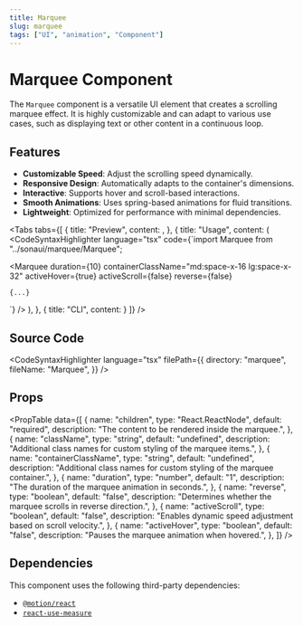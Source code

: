 ```yaml
---
title: Marquee
slug: marquee
tags: ["UI", "animation", "Component"]
---
```


# Marquee Component

The `Marquee` component is a versatile UI element that creates a scrolling marquee effect. It is highly customizable and can adapt to various use cases, such as displaying text or other content in a continuous loop.

## Features

- **Customizable Speed**: Adjust the scrolling speed dynamically.
- **Responsive Design**: Automatically adapts to the container's dimensions.
- **Interactive**: Supports hover and scroll-based interactions.
- **Smooth Animations**: Uses spring-based animations for fluid transitions.
- **Lightweight**: Optimized for performance with minimal dependencies.


<Divider />

<Tabs
  tabs={[
    {
      title: "Preview",
      content: <ComponentPreview componentPath="Marquee_ex.tsx" />,
    },
    {
      title: "Usage",
      content: (
<CodeSyntaxHighlighter 
  language="tsx"
  code={`import Marquee from "../sonaui/marquee/Marquee";

<Marquee
  duration={10}
  containerClassName="md:space-x-16 lg:space-x-32"
  activeHover={true}
  activeScroll={false}
  reverse={false}
>
    {...}
</Marquee>
`} />
      ),
    },
    {
  title: "CLI",
  content: <CodeSyntaxHighlighter language="js" code={`npx @sonacode/sonaui-cli download Marquee`}/>
}
  ]}
/>

## Source Code

<CodeSyntaxHighlighter
  language="tsx"
  filePath={{
    directory: "marquee",
    fileName: "Marquee",
  }}
/>

## Props

<PropTable
  data={[
    {
      name: "children",
      type: "React.ReactNode",
      default: "required",
      description: "The content to be rendered inside the marquee.",
    },
    {
      name: "className",
      type: "string",
      default: "undefined",
      description:
        "Additional class names for custom styling of the marquee items.",
    },
    {
      name: "containerClassName",
      type: "string",
      default: "undefined",
      description:
        "Additional class names for custom styling of the marquee container.",
    },
    {
      name: "duration",
      type: "number",
      default: "1",
      description: "The duration of the marquee animation in seconds.",
    },
    {
      name: "reverse",
      type: "boolean",
      default: "false",
      description:
        "Determines whether the marquee scrolls in reverse direction.",
    },
    {
      name: "activeScroll",
      type: "boolean",
      default: "false",
      description: "Enables dynamic speed adjustment based on scroll velocity.",
    },
    {
      name: "activeHover",
      type: "boolean",
      default: "false",
      description: "Pauses the marquee animation when hovered.",
    },
  ]}
/>

## Dependencies

This component uses the following third-party dependencies:

- [`@motion/react`](https://motion.dev/)
- [`react-use-measure`](https://github.com/pmndrs/react-use-measure)
